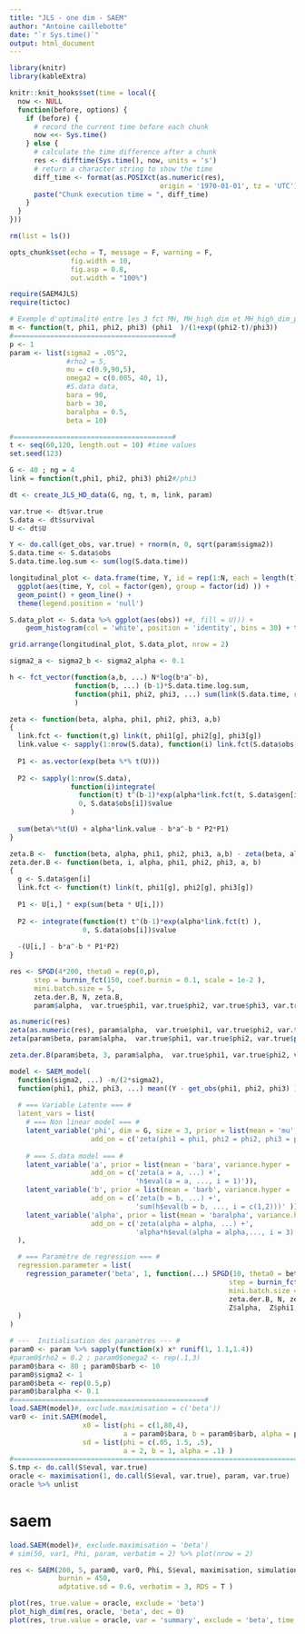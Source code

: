 ```yaml
---
title: "JLS - one dim - SAEM"
author: "Antoine caillebotte"
date: "`r Sys.time()`"
output: html_document
---
```


<style type="text/css">
.main-container {
  max-width: 1000px;
  margin-left: auto;
  margin-right: auto;
}
</style>
  
```r
library(knitr)
library(kableExtra)

knitr::knit_hooks$set(time = local({
  now <- NULL
  function(before, options) {
    if (before) {
      # record the current time before each chunk
      now <<- Sys.time()
    } else {
      # calculate the time difference after a chunk
      res <- difftime(Sys.time(), now, units = 's')
      # return a character string to show the time
      diff_time <- format(as.POSIXct(as.numeric(res), 
                                     origin = '1970-01-01', tz = 'UTC'), "%Mmin %Ssec")
      paste("Chunk execution time = ", diff_time)
    }
  }
}))

rm(list = ls())

opts_chunk$set(echo = T, message = F, warning = F,
               fig.width = 10,
               fig.asp = 0.8,
               out.width = "100%")

require(SAEM4JLS)
require(tictoc)
```



```r
# Exemple d'optimalité entre les 3 fct MH, MH_high_dim et MH_high_dim_para sur le modèle non lineaire mixte
m <- function(t, phi1, phi2, phi3) (phi1  )/(1+exp((phi2-t)/phi3))
#=======================================#
p <- 1
param <- list(sigma2 = .05^2,
              #rho2 = 5,
              mu = c(0.9,90,5),
              omega2 = c(0.005, 40, 1),
              #S.data data,
              bara = 90,
              barb = 30,
              baralpha = 0.5,
              beta = 10)

#=======================================#
t <- seq(60,120, length.out = 10) #time values
set.seed(123)

G <- 40 ; ng = 4
link = function(t,phi1, phi2, phi3) phi2#/phi3

dt <- create_JLS_HD_data(G, ng, t, m, link, param)

var.true <- dt$var.true 
S.data <- dt$survival
U <- dt$U

Y <- do.call(get_obs, var.true) + rnorm(n, 0, sqrt(param$sigma2))
S.data.time <- S.data$obs
S.data.time.log.sum <- sum(log(S.data.time))
```

```r
longitudinal_plot <- data.frame(time, Y, id = rep(1:N, each = length(t)), gen = rep(1:G, each = ng*length(t)) ) %>%
  ggplot(aes(time, Y, col = factor(gen), group = factor(id) )) +
  geom_point() + geom_line() +
  theme(legend.position = 'null')

S.data_plot <- S.data %>% ggplot(aes(obs)) +#, fill = U))) +
    geom_histogram(col = 'white', position = 'identity', bins = 30) + theme(legend.position = 'null')

grid.arrange(longitudinal_plot, S.data_plot, nrow = 2)
```

```r
sigma2_a <- sigma2_b <- sigma2_alpha <- 0.1

h <- fct_vector(function(a,b, ...) N*log(b*a^-b),
                function(b, ...) (b-1)*S.data.time.log.sum,
                function(phi1, phi2, phi3, ...) sum(link(S.data.time, rep(phi1, ng), rep(phi2, ng), rep(phi3, ng) )) 
                )

zeta <- function(beta, alpha, phi1, phi2, phi3, a,b)
{
  link.fct <- function(t,g) link(t, phi1[g], phi2[g], phi3[g])
  link.value <- sapply(1:nrow(S.data), function(i) link.fct(S.data$obs[i], S.data$gen[i]) )
  
  P1 <- as.vector(exp(beta %*% t(U)))
  
  P2 <- sapply(1:nrow(S.data), 
               function(i)integrate(
                 function(t) t^(b-1)*exp(alpha*link.fct(t, S.data$gen[i])),
                 0, S.data$obs[i])$value
               )
  
  sum(beta%*%t(U) + alpha*link.value - b*a^-b * P2*P1)
}

zeta.B <-  function(beta, alpha, phi1, phi2, phi3, a,b) - zeta(beta, alpha, phi1, phi2, phi3, a,b)/N
zeta.der.B <- function(beta, i, alpha, phi1, phi2, phi3, a, b)
{
  g <- S.data$gen[i]
  link.fct <- function(t) link(t, phi1[g], phi2[g], phi3[g])
  
  P1 <- U[i,] * exp(sum(beta * U[i,]))
  
  P2 <- integrate(function(t) t^(b-1)*exp(alpha*link.fct(t) ),
                  0, S.data$obs[i])$value
  
  -(U[i,] - b*a^-b * P1*P2)
}
```

```r
res <- SPGD(4*200, theta0 = rep(0,p),
      step = burnin_fct(150, coef.burnin = 0.1, scale = 1e-2 ),
      mini.batch.size = 5,
      zeta.der.B, N, zeta.B,
      param$alpha,  var.true$phi1, var.true$phi2, var.true$phi3, var.true$a,var.true$b, verbatim = T)

as.numeric(res)
zeta(as.numeric(res), param$alpha,  var.true$phi1, var.true$phi2, var.true$phi3, var.true$a,var.true$b)
zeta(param$beta, param$alpha,  var.true$phi1, var.true$phi2, var.true$phi3, var.true$a,var.true$b)

zeta.der.B(param$beta, 3, param$alpha,  var.true$phi1, var.true$phi2, var.true$phi3, var.true$a,var.true$b)
```

```r
model <- SAEM_model( 
  function(sigma2, ...) -n/(2*sigma2),
  function(phi1, phi2, phi3, ...) mean((Y - get_obs(phi1, phi2, phi3) )^2 ), 'sigma2',
  
  # === Variable Latente === #
  latent_vars = list(
    # === Non linear model === #
    latent_variable('phi', dim = G, size = 3, prior = list(mean = 'mu', variance = 'omega2'),
                    add_on = c('zeta(phi1 = phi1, phi2 = phi2, phi3 = phi3, ...)' )),
    
    # === S.data model === #
    latent_variable('a', prior = list(mean = 'bara', variance.hyper = 'sigma2_a'),
                    add_on = c('zeta(a = a, ...) +',
                               'h$eval(a = a, ..., i = 1)')),
    latent_variable('b', prior = list(mean = 'barb', variance.hyper = 'sigma2_b'),
                    add_on = c('zeta(b = b, ...) +',
                               'sum(h$eval(b = b, ..., i = c(1,2)))' )),
    latent_variable('alpha', prior = list(mean = 'baralpha', variance.hyper = 'sigma2_alpha'),
                    add_on = c('zeta(alpha = alpha, ...) +',
                               'alpha*h$eval(alpha = alpha,..., i = 3)'))
  ),

  # === Paramètre de regression === #
  regression.parameter = list(
    regression_parameter('beta', 1, function(...) SPGD(10, theta0 = beta,
                                                      step = burnin_fct(150, coef.burnin = 0.1, scale = 1e-2 ),
                                                      mini.batch.size = 5,
                                                      zeta.der.B, N, zeta.B, 
                                                      Z$alpha,  Z$phi1, Z$phi2, Z$phi3, Z$a,Z$b) )
  )
)
```

```r
# ---  Initialisation des paramètres --- #
param0 <- param %>% sapply(function(x) x* runif(1, 1.1,1.4))
#param0$rho2 = 0.2 ; param0$omega2 <- rep(.1,3)
param0$bara <- 80 ; param0$barb <- 10
param0$sigma2 <- 1
param0$beta <- rep(0.5,p)
param0$baralpha <- 0.1
#===============================================#
load.SAEM(model)#, exclude.maximisation = c('beta'))
var0 <- init.SAEM(model, 
                  x0 = list(phi = c(1,80,4), 
                            a = param0$bara, b = param0$barb, alpha = param0$baralpha), 
                  sd = list(phi = c(.05, 1.5, .5),
                            a = 2, b = 1, alpha = .1) )
#===================================================================================#
S.tmp <- do.call(S$eval, var.true)
oracle <- maximisation(1, do.call(S$eval, var.true), param, var.true)
oracle %>% unlist
```
# saem
```r
load.SAEM(model)#, exclude.maximisation = 'beta')
# sim(50, var1, Phi, param, verbatim = 2) %>% plot(nrow = 2)

res <- SAEM(200, 5, param0, var0, Phi, S$eval, maximisation, simulation,  eps = 1e-3,
            burnin = 450, 
            adptative.sd = 0.6, verbatim = 3, RDS = T )
```

```r
plot(res, true.value = oracle, exclude = 'beta')
plot_high_dim(res, oracle, 'beta', dec = 0)
plot(res, true.value = oracle, var = 'summary', exclude = 'beta', time = F)
```

